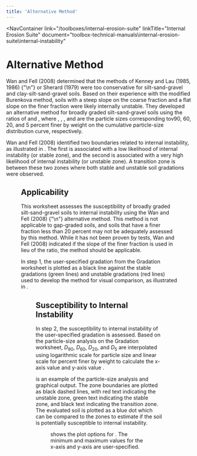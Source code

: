 ```yaml
---
title: 'Alternative Method'
---
```



<NavContainer
link="/toolboxes/internal-erosion-suite"
linkTitle="Internal Erosion Suite"
document="toolbox-technical-manuals\internal-erosion-suite\internal-instability"

> </NavContainer>

# Alternative Method

Wan and Fell (2008) <Citation citationKey="Wan2008" /> determined that the methods of Kenney and Lau (1985, 1986) <Citation citationKey="Kenney1985"/>
{"\n"}<Citation citationKey="Kenney1986" /> or Sherard (1979) <Citation citationKey="Sherard1979" /> were too
conservative for silt-sand-gravel and clay-silt-sand-gravel soils. Based on their experience with the modified Burenkova method, soils with a steep
slope on the coarse fraction and a flat slope on the finer fraction were likely internally unstable. They developed an alternative method for broadly
graded silt-sand-gravel soils using the ratios of <EquationNoRef equation="\frac{D_{90}}{D_{60}}" /> and <EquationNoRef equation="\frac{D_{20}}{D_{5}}" />,
where <EquationNoRef equation="D_{90}" />, <EquationNoRef equation="D_{60}" />, <EquationNoRef equation="D_{20}" />, and <EquationNoRef equation="D_{5}" />
are the particle sizes corresponding tov90, 60, 20, and 5 percent finer by weight on the cumulative particle-size distribution curve, respectively.

Wan and Fell (2008) <Citation citationKey="Wan2008" /> identified two boundaries related to internal instability, as illustrated in <FigReference figKey="figure-28" />.
The first is associated with a low likelihood of internal instability (or stable zone), and the second is associated with a very high likelihood of
internal instability (or unstable zone). A transition zone is between these two zones where both stable and unstable soil gradations were observed.

<Figure
  figKey="figure-28"
  src="figures\toolbox-technical-manuals\internal-erosion-suite\internal-instability\v1.0\figures\figure28.png"
  alt="Step 2 of Alternative Method worksheet: Graphical output."
  caption="Step 2 of Alternative Method worksheet: Graphical output."
/>

## Applicability

This worksheet assesses the susceptibility of broadly graded silt-sand-gravel soils to internal instability using the Wan and Fell (2008)
{"\n"}<Citation citationKey="Wan2008" /> alternative method. This method is not applicable to gap-graded soils, and soils that have a finer fraction
less than 20 percent may not be adequately assessed by this method. While it has not been proven by tests, Wan and Fell (2008) <Citation citationKey="Wan2008" />
indicated if the slope of the finer fraction is used in lieu of the <EquationNoRef equation="\frac{D_{20}}{D_5}" /> ratio, the method should
be applicable.

In step 1, the user-specified gradation from the Gradation worksheet is plotted as a black line against the stable gradations (green lines) and
unstable gradations (red lines) used to develop the method for visual comparison, as illustrated in <FigReference figKey="figure-29" />.

<Figure
  figKey="figure-29"
  src="figures\toolbox-technical-manuals\internal-erosion-suite\internal-instability\v1.0\figures\figure29.png"
  alt="Step 2 of Alternative Method worksheet: Plot options."
  caption="Step 2 of Alternative Method worksheet: Plot options."
/>

## Susceptibility to Internal Instability

In step 2, the susceptibility to internal instability of the user-specified gradation is assessed. Based on the particle-size analysis on the
Gradation worksheet, <em>D</em><sub>90</sub>, <em>D</em><sub>60</sub>, <em>D</em><sub>20</sub>, and <em>D</em><sub>5</sub> are interpolated using
logarithmic scale for particle size and linear scale for percent finer by weight to calculate the x-axis value <EquationNoRef equation="\displaystyle \frac{30}{log(\frac{D_{90}}{D_{60}})}" />
and y-axis value <EquationNoRef equation="\displaystyle \frac{15}{log(\frac{D_{20}}{D_5})}" />.

<FigReference figKey="figure-30" /> is an example of the particle-size analysis and graphical output. The zone boundaries are plotted as black dashed
lines, with red text indicating the unstable zone, green text indicating the stable zone, and black text indicating the transition zone. The evaluated
soil is plotted as a blue dot which can be compared to the zones to estimate if the soil is potentially susceptible to internal instability.

<Figure
  figKey="figure-30"
  src="figures\toolbox-technical-manuals\internal-erosion-suite\internal-instability\v1.0\figures\figure30.png"
  alt="Comparison of Kézdi and Kenney and Lau criteria (adapted from Li and Fannin 2008)."
  caption="Comparison of Kézdi and Kenney and Lau criteria (adapted from Li and Fannin 2008)."
/>

<FigReference figKey="figure-31" /> shows the plot options for <FigReference figKey="figure-30" />. The minimum and maximum values for the x-axis
<EquationNoRef equation="\displaystyle \frac{30}{log(\frac{D_{90}}{D_{60}})}" /> and
y-axis <EquationNoRef equation="\displaystyle \frac{15}{log(\frac{D_{20}}{D_5})}" /> are user-specified.

<Figure
  figKey="figure-31"
  src="figures\toolbox-technical-manuals\internal-erosion-suite\internal-instability\v1.0\figures\figure31.png"
  alt="Kenney and Lau (1985, 1986) internal instability criteria in (F, H) space."
  caption="Kenney and Lau (1985, 1986) internal instability criteria in (F, H) space."
/>

<CitationFootnote />
